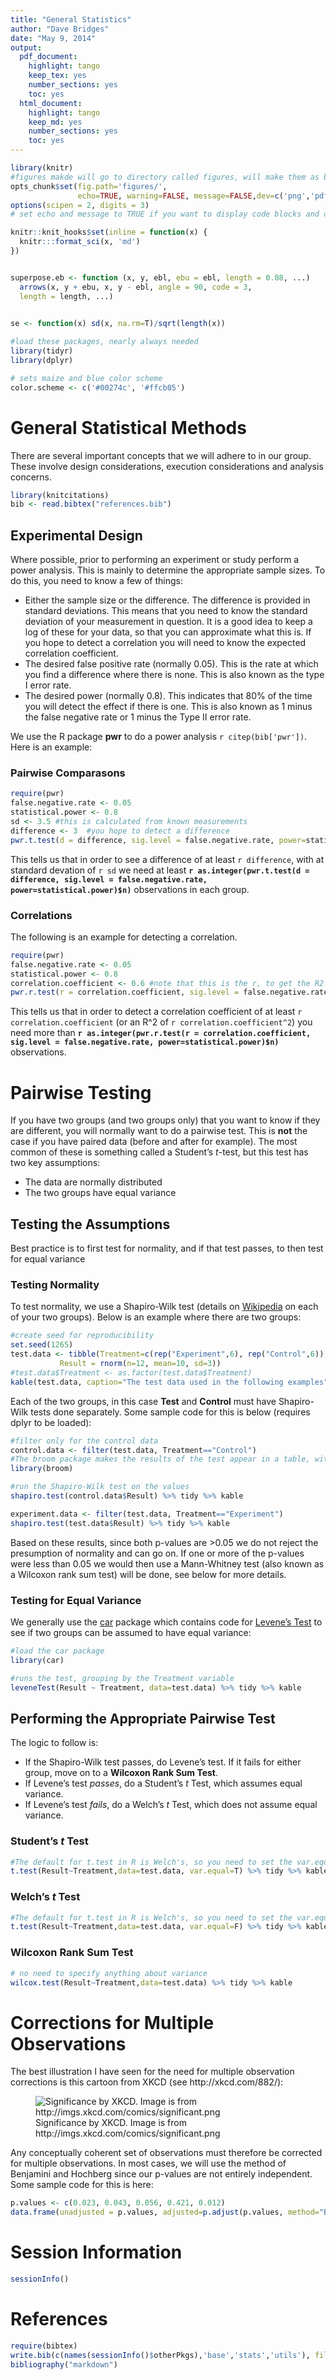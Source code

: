 ```yaml
---
title: "General Statistics"
author: "Dave Bridges"
date: "May 9, 2014"
output:
  pdf_document:
    highlight: tango
    keep_tex: yes
    number_sections: yes
    toc: yes
  html_document:
    highlight: tango
    keep_md: yes
    number_sections: yes
    toc: yes
---
```


```r
library(knitr)
#figures makde will go to directory called figures, will make them as both png and pdf files 
opts_chunk$set(fig.path='figures/',
               echo=TRUE, warning=FALSE, message=FALSE,dev=c('png','pdf'))
options(scipen = 2, digits = 3)
# set echo and message to TRUE if you want to display code blocks and code output respectively

knitr::knit_hooks$set(inline = function(x) {
  knitr:::format_sci(x, 'md')
})


superpose.eb <- function (x, y, ebl, ebu = ebl, length = 0.08, ...)
  arrows(x, y + ebu, x, y - ebl, angle = 90, code = 3,
  length = length, ...)

  
se <- function(x) sd(x, na.rm=T)/sqrt(length(x))

#load these packages, nearly always needed
library(tidyr)
library(dplyr)

# sets maize and blue color scheme
color.scheme <- c('#00274c', '#ffcb05')
```

# General Statistical Methods

There are several important concepts that we will adhere to in our group.  These involve design considerations, execution considerations and analysis concerns.

```r
library(knitcitations)
bib <- read.bibtex("references.bib")

```

## Experimental Design

Where possible, prior to performing an experiment or study perform a power analysis.  This is mainly to determine the appropriate sample sizes.  To do this, you need to know a few of things:

* Either the sample size or the difference.  The difference is provided in standard deviations.  This means that you need to know the standard deviation of your measurement in question.  It is a good idea to keep a log of these for your data, so that you can approximate what this is.  If you hope to detect a correlation you will need to know the expected correlation coefficient.
* The desired false positive rate (normally 0.05).  This is the rate at which you find a difference where there is none.  This is also known as the type I error rate.
* The desired power (normally 0.8).  This indicates that 80% of the time you will detect the effect if there is one.  This is also known as 1 minus the false negative rate or 1 minus the Type II error rate.

We use the R package **pwr** to do a power analysis `r citep(bib['pwr'])`.  Here is an example:

### Pairwise Comparasons

```r
require(pwr)
false.negative.rate <- 0.05
statistical.power <- 0.8
sd <- 3.5 #this is calculated from known measurements
difference <- 3  #you hope to detect a difference 
pwr.t.test(d = difference, sig.level = false.negative.rate, power=statistical.power)
```

This tells us that in order to see a difference of at least `r difference`, with at standard devation of `r sd` we need at least **`r as.integer(pwr.t.test(d = difference, sig.level = false.negative.rate, power=statistical.power)$n)`** observations in each group.

### Correlations

The following is an example for detecting a correlation.  

```r
require(pwr)
false.negative.rate <- 0.05
statistical.power <- 0.8
correlation.coefficient <- 0.6 #note that this is the r, to get the R2 value you will have to square this result.
pwr.r.test(r = correlation.coefficient, sig.level = false.negative.rate, power=statistical.power)
```

This tells us that in order to detect a correlation coefficient of at least `r correlation.coefficient` (or an R^2 of `r correlation.coefficient^2`) you need more than **`r as.integer(pwr.r.test(r = correlation.coefficient, sig.level = false.negative.rate, power=statistical.power)$n)`** observations.

# Pairwise Testing

If you have two groups (and two groups only) that you want to know if they are different, you will normally want to do a pairwise test.  This is **not** the case if you have paired data (before and after for example).  The most common of these is something called a Student's *t*-test, but this test has two key assumptions:

* The data are normally distributed
* The two groups have equal variance

## Testing the Assumptions

Best practice is to first test for normality, and if that test passes, to then test for equal variance

### Testing Normality

To test normality, we use a Shapiro-Wilk test (details on [Wikipedia](https://en.wikipedia.org/wiki/Shapiro%E2%80%93Wilk_test) on each of your two groups).  Below is an example where there are two groups:

```r
#create seed for reproducibility
set.seed(1265)
test.data <- tibble(Treatment=c(rep("Experiment",6), rep("Control",6)),
           Result = rnorm(n=12, mean=10, sd=3))
#test.data$Treatment <- as.factor(test.data$Treatment)
kable(test.data, caption="The test data used in the following examples")
```

Each of the two groups, in this case **Test** and **Control** must have Shapiro-Wilk tests done separately.  Some sample code for this is below (requires dplyr to be loaded):

```r
#filter only for the control data
control.data <- filter(test.data, Treatment=="Control")
#The broom package makes the results of the test appear in a table, with the tidy command
library(broom)

#run the Shapiro-Wilk test on the values
shapiro.test(control.data$Result) %>% tidy %>% kable

experiment.data <- filter(test.data, Treatment=="Experiment")
shapiro.test(test.data$Result) %>% tidy %>% kable
```

Based on these results, since both p-values are >0.05 we do not reject the presumption of normality and can go on.  If one or more of the p-values were less than 0.05 we would then use a Mann-Whitney test (also known as a Wilcoxon rank sum test) will be done, see below for more details.

### Testing for Equal Variance

We generally use the [car](https://cran.r-project.org/web/packages/car/index.html) package which contains code for [Levene's Test](https://en.wikipedia.org/wiki/Levene%27s_test) to see if two groups can be assumed to have equal variance:

```r
#load the car package
library(car)

#runs the test, grouping by the Treatment variable
leveneTest(Result ~ Treatment, data=test.data) %>% tidy %>% kable
```

## Performing the Appropriate Pairwise Test

The logic to follow is:

* If the Shapiro-Wilk test passes, do Levene's test.  If it fails for either group, move on to a **Wilcoxon Rank Sum Test**.
* If Levene's test *passes*, do a Student's *t* Test, which assumes equal variance.
* If Levene's test *fails*, do a Welch's *t* Test, which does not assume equal variance.

### Student's *t* Test

```r
#The default for t.test in R is Welch's, so you need to set the var.equal variable to be TRUE
t.test(Result~Treatment,data=test.data, var.equal=T) %>% tidy %>% kable
```

### Welch's *t* Test

```r
#The default for t.test in R is Welch's, so you need to set the var.equal variable to be FALSE, or leave the default
t.test(Result~Treatment,data=test.data, var.equal=F) %>% tidy %>% kable
```

### Wilcoxon Rank Sum Test

```r
# no need to specify anything about variance
wilcox.test(Result~Treatment,data=test.data) %>% tidy %>% kable
```


# Corrections for Multiple Observations

The best illustration I have seen for the need for multiple observation corrections is this cartoon from XKCD (see http://xkcd.com/882/):

![Significance by XKCD.  Image is from http://imgs.xkcd.com/comics/significant.png](http://imgs.xkcd.com/comics/significant.png "Significance by XKCD.  Image is from http://imgs.xkcd.com/comics/significant.png")


Any conceptually coherent set of observations must therefore be corrected for multiple observations.  In most cases, we will use the method of Benjamini and Hochberg since our p-values are not entirely independent.  Some sample code for this is here:

```r
p.values <- c(0.023, 0.043, 0.056, 0.421, 0.012)
data.frame(unadjusted = p.values, adjusted=p.adjust(p.values, method="BH"))
```

# Session Information

```r
sessionInfo()
```

# References

```r
require(bibtex)
write.bib(c(names(sessionInfo()$otherPkgs),'base','stats','utils'), file='references.bib')
bibliography("markdown")
```